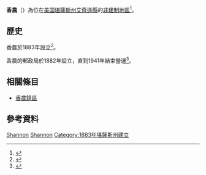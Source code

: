 {{noteTA
|1=zh-hans:县;zh-hk:縣;zh-tw:郡;
}}
{{Infobox settlement
|official_name = 香農
|native_name = Shannon
|settlement_type = [[非建制地區|非建制地區]]
|pushpin_map=USA Kansas
|coordinates_region = US-KS
|subdivision_type = [[世界政區索引|國家]]
|subdivision_name = [[美国|美国]]
|subdivision_type1 = [[美國行政區劃|州]]
|subdivision_name1 = [[堪薩斯州|堪薩斯州]]
|subdivision_type2 = [[堪薩斯州行政區劃|縣]]
|subdivision_name2 = [[艾奇遜縣_(堪薩斯州)|艾奇遜縣]]
|timezone = 
|utc_offset = 
|timezone_DST = 
|utc_offset_DST = 
|elevation_footnotes = 
|elevation_m = 337
|elevation_ft = 1106
|latd = 39 |
latm = 33 |
lats = 55 |
latNS = N |
longd = 95 |
longm = 14 |
longs = 36 |
longEW = W |
coordinates_display=%
|postal_code_type = [[美國郵區編號|郵區編號]]
|postal_code = 
|area_code = 
|blank_name = [[地名信息系统|GNIS]] feature ID
|blank_info = 473498<ref name="GR3"/>
|website = 
|footnotes = 
}}

'''香農'''（{{lang-en|'''Shannon'''}}）為位在[[美国|美国]][[堪薩斯州|堪薩斯州]][[艾奇遜縣_(堪薩斯州)|艾奇遜縣]]的[[非建制地區|非建制地區]]<ref name="GR3">{{GNIS|473498|name=Shannon, Kansas}}</ref>。

==歷史==
香農於1883年設立<ref>{{cite book | url=http://books.google.com/books?id=dBA1AQAAMAAJ&pg=PA121#v=onepage&q&f=false | title=History of Atchison County, Kansas | publisher=Standard Publishing Company | author=Ingalls, Sheffield | year=1916 | pages=121}}</ref>。

香農的郵政局於1882年設立，直到1941年結束營運<ref>{{cite web | url=http://www.kshs.org/geog/geog_postoffices/search/county:AT | title=Kansas Post Offices, 1828-1961 (archived) | publisher=Kansas Historical Society | accessdate=4 June 2014 | deadurl=yes | archiveurl=https://web.archive.org/web/20131009125756/http://www.kshs.org/geog/geog_postoffices/search/county:AT | archivedate=2013-10-09}}</ref>。

==相關條目==
*[[香農鎮區_(艾奇遜縣)|香農鎮區]]
==參考資料==
{{reflist}}

{{艾奇遜縣 (堪薩斯州)}}

[[Category:艾奇遜縣非建制地區_(堪薩斯州)|Shannon]]
[[Category:堪薩斯州非建制地區|Shannon]]
[[Category:1883年堪薩斯州建立|Category:1883年堪薩斯州建立]]

{{AtchisonCountyKS-geo-stub}}